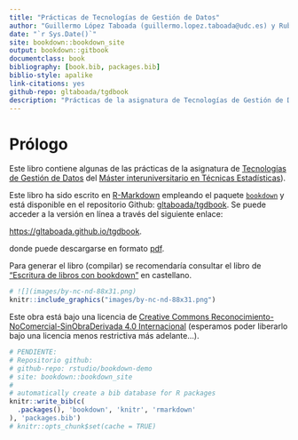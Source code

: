 ```yaml
--- 
title: "Prácticas de Tecnologías de Gestión de Datos"
author: "Guillermo López Taboada (guillermo.lopez.taboada@udc.es) y Rubén F. Casal (ruben.fcasal@udc.es)"
date: "`r Sys.Date()`"
site: bookdown::bookdown_site
output: bookdown::gitbook
documentclass: book
bibliography: [book.bib, packages.bib]
biblio-style: apalike
link-citations: yes
github-repo: gltaboada/tgdbook
description: "Prácticas de la asignatura de Tecnologías de Gestión de Datos del Máster en Técnicas Estadísticas."
---
```


# Prólogo {-}

Este libro contiene algunas de las prácticas de la asignatura de [Tecnologías de Gestión de Datos](http://eamo.usc.es/pub/mte/index.php/es/?option=com_content&view=article&id=2202&idm=38&a%C3%B1o=2019) del [Máster interuniversitario en Técnicas Estadísticas](http://eio.usc.es/pub/mte)).

Este libro ha sido escrito en [R-Markdown](http://rmarkdown.rstudio.com) empleando el paquete [`bookdown`](https://bookdown.org/yihui/bookdown/) y está disponible en el repositorio Github: [gltaboada/tgdbook](https://github.com/gltaboada/tgdbook). 
Se puede acceder a la versión en línea a través del siguiente enlace:

<https://gltaboada.github.io/tgdbook>.


donde puede descargarse en formato [pdf](https://gltaboada.github.io/tgdbook/Practicas_de_TGD.pdf).

Para generar el libro (compilar) se recomendaría consultar el libro de ["Escritura de libros con bookdown" ](https://rubenfcasal.github.io/bookdown_intro) en castellano.

```r
# ![](images/by-nc-nd-88x31.png)
knitr::include_graphics("images/by-nc-nd-88x31.png")
```

Este obra está bajo una licencia de [Creative Commons Reconocimiento-NoComercial-SinObraDerivada 4.0 Internacional](https://creativecommons.org/licenses/by-nc-nd/4.0/deed.es_ES) 
(esperamos poder liberarlo bajo una licencia menos restrictiva más adelante...).

```r
# PENDIENTE:
# Repositorio github:
# github-repo: rstudio/bookdown-demo
# site: bookdown::bookdown_site
#
# automatically create a bib database for R packages
knitr::write_bib(c(
  .packages(), 'bookdown', 'knitr', 'rmarkdown'
), 'packages.bib')
# knitr::opts_chunk$set(cache = TRUE)
```

